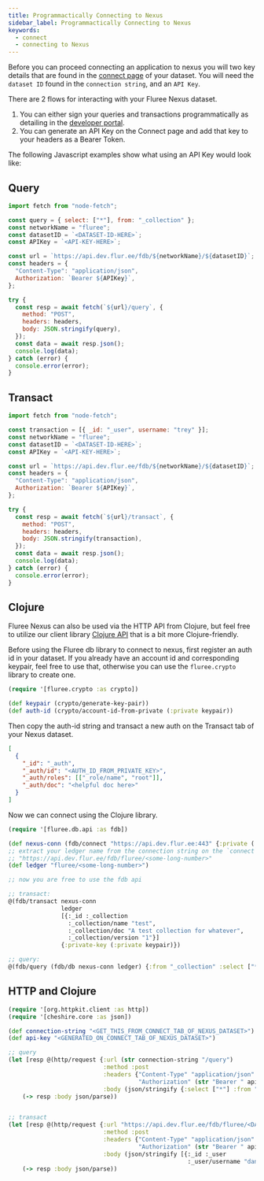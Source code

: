 ```yaml
---
title: Programmactically Connecting to Nexus
sidebar_label: Programmactically Connecting to Nexus
keywords:
  - connect
  - connecting to Nexus
---
```


Before you can proceed connecting an application to nexus you will two key details that are found in the [connect page](https://developers.flur.ee/docs/dataset-pages/connect/) of your dataset.
You will need the `dataset ID` found in the `connection string`, and an `API Key`.

There are 2 flows for interacting with your Fluree Nexus dataset.

1. You can either sign your queries and transactions programmatically as detailing in the [developer portal](https://developers.flur.ee/docs/concepts/identity/signatures/#signed-queries).
2. You can generate an API Key on the Connect page and add that key to your headers as a Bearer Token.

The following Javascript examples show what using an API Key would look like:

## Query

```javascript
import fetch from "node-fetch";

const query = { select: ["*"], from: "_collection" };
const networkName = "fluree";
const datasetID = `<DATASET-ID-HERE>`;
const APIKey = `<API-KEY-HERE>`;

const url = `https://api.dev.flur.ee/fdb/${networkName}/${datasetID}`;
const headers = {
  "Content-Type": "application/json",
  Authorization: `Bearer ${APIKey}`,
};

try {
  const resp = await fetch(`${url}/query`, {
    method: "POST",
    headers: headers,
    body: JSON.stringify(query),
  });
  const data = await resp.json();
  console.log(data);
} catch (error) {
  console.error(error);
}
```

## Transact

```javascript
import fetch from "node-fetch";

const transaction = [{ _id: "_user", username: "trey" }];
const networkName = "fluree";
const datasetID = `<DATASET-ID-HERE>`;
const APIKey = `<API-KEY-HERE>`;

const url = `https://api.dev.flur.ee/fdb/${networkName}/${datasetID}`;
const headers = {
  "Content-Type": "application/json",
  Authorization: `Bearer ${APIKey}`,
};

try {
  const resp = await fetch(`${url}/transact`, {
    method: "POST",
    headers: headers,
    body: JSON.stringify(transaction),
  });
  const data = await resp.json();
  console.log(data);
} catch (error) {
  console.error(error);
}
```

## Clojure

Fluree Nexus can also be used via the HTTP API from Clojure, but feel free to utilize our client library [Clojure API](https://developers.flur.ee/docs/reference/clojure/) that is a bit more Clojure-friendly.

Before using the Fluree db library to connect to nexus, first register an auth id in your dataset. If you already have an account id and corresponding keypair, feel free to use that, otherwise you can use the `fluree.crypto` library to create one.

```clojure
(require '[fluree.crypto :as crypto])

(def keypair (crypto/generate-key-pair))
(def auth-id (crypto/account-id-from-private (:private keypair))
```

Then copy the auth-id string and transact a new auth on the Transact tab of your Nexus dataset.

```json
[
  {
    "_id": "_auth",
    "_auth/id": "<AUTH_ID_FROM_PRIVATE_KEY>",
    "_auth/roles": [["_role/name", "root"]],
    "_auth/doc": "<helpful doc here>"
  }
]
```

Now we can connect using the Clojure library.

```clojure
(require '[fluree.db.api :as fdb])

(def nexus-conn (fdb/connect "https://api.dev.flur.ee:443" {:private (:private keypair)}))
;; extract your ledger name from the connection string on the `connect` tab of your dataset
;; "https://api.dev.flur.ee/fdb/fluree/<some-long-number>"
(def ledger "fluree/<some-long-number>")

;; now you are free to use the fdb api

;; transact:
@(fdb/transact nexus-conn
               ledger
               [{:_id :_collection
                 :_collection/name "test",
                 :_collection/doc "A test collection for whatever",
                 :_collection/version "1"}]
               {:private-key (:private keypair)})

;; query:
@(fdb/query (fdb/db nexus-conn ledger) {:from "_collection" :select ["*"]})
```

## HTTP and Clojure

```clojure
(require '[org.httpkit.client :as http])
(require '[cheshire.core :as json])

(def connection-string "<GET_THIS_FROM_CONNECT_TAB_OF_NEXUS_DATASET>")
(def api-key "<GENERATED_ON_CONNECT_TAB_OF_NEXUS_DATASET>")

;; query
(let [resp @(http/request {:url (str connection-string "/query")
                           :method :post
                           :headers {"Content-Type" "application/json"
                                     "Authorization" (str "Bearer " api-key)}
                           :body (json/stringify {:select ["*"] :from "_collection"})})]
    (-> resp :body json/parse))


;; transact
(let [resp @(http/request {:url "https://api.dev.flur.ee/fdb/fluree/<DATASET ID HERE>/transact"
                           :method :post
                           :headers {"Content-Type" "application/json"
                                     "Authorization" (str "Bearer " api-key)}
                           :body (json/stringify [{:_id :_user
                                                   :_user/username "dan"}])})]
    (-> resp :body json/parse))
```
